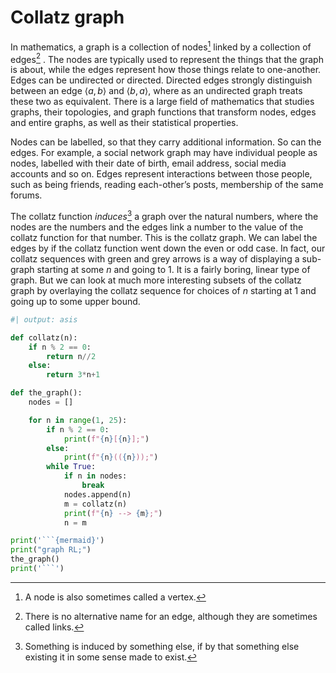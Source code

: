 # Collatz graph

In mathematics, a graph is a collection of nodes[^1] linked by a collection of edges[^2] .
The nodes are typically used to represent the things that the graph is about, while the edges represent how those things relate to one-another.
Edges can be undirected or directed.
Directed edges strongly distinguish between an edge $\langle a, b \rangle$ and $\langle b, a \rangle$, where as an undirected graph treats these two as equivalent.
There is a  large field of mathematics that studies graphs, their topologies, and graph functions that transform nodes, edges and entire graphs, as well as their statistical properties.

Nodes can be labelled, so that they carry additional information.
So can the edges.
For example, a social network graph may have individual people as nodes, labelled with their date of birth, email address, social media accounts and so on.
Edges represent interactions between those people, such as being friends, reading each-other's posts, membership of the same forums.

The collatz function *induces*[^3] a graph over the natural numbers, where the nodes are the numbers and the edges link a number to the value of the collatz function for that number.
This is the collatz graph.
We can label the edges by if the collatz function went down the even or odd case.
In fact, our collatz sequences with green and grey arrows is a way of displaying a sub-graph starting at some $n$ and going to 1.
It is a fairly boring, linear type of graph.
But we can look at much more interesting subsets of the collatz graph by overlaying the collatz sequence for choices of $n$ starting at 1 and going up to some upper bound.

```python
#| output: asis

def collatz(n):
	if n % 2 == 0:
		return n//2
	else:
		return 3*n+1

def the_graph():
	nodes = []

	for n in range(1, 25):
		if n % 2 == 0:
			print(f"{n}[{n}];")
		else:
			print(f"{n}(({n}));")
		while True:
			if n in nodes:
				break
			nodes.append(n)
			m = collatz(n)
			print(f"{n} --> {m};")
			n = m

print('```{mermaid}')
print("graph RL;")
the_graph()
print('```')
```



[^1]: A node is also sometimes called a vertex.
[^2]: There is no alternative name for an edge, although they are sometimes called links.
[^3]: Something is induced by something else, if by that something else existing it in some sense made to exist.	
